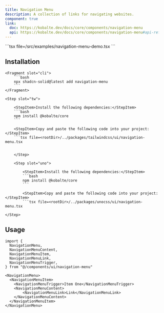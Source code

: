 ```yaml
---
title: Navigation Menu
description: A collection of links for navigating websites.
component: true
link:
  doc: https://kobalte.dev/docs/core/components/navigation-menu
  api: https://kobalte.dev/docs/core/components/navigation-menu#api-reference
---
```



<ComponentPreview name="navigation-menu-demo" client:only="solid-js">
<Fragment slot="code">
```tsx file=<rootDir>/src/examples/navigation-menu-demo.tsx
```
</Fragment>
</ComponentPreview>

## Installation

<ComponentInstallation client:only="solid-js">

    <Fragment slot="cli">
        ```bash
        npx shadcn-solid@latest add navigation-menu
        ```
    </Fragment>

    <Step slot="tw">

        <StepItem>Install the following dependencies:</StepItem>
        ```bash
        npm install @kobalte/core
        ```

        <StepItem>Copy and paste the following code into your project:</StepItem>
        ```tsx file=<rootDir>/../packages/tailwindcss/ui/navigation-menu.tsx
```

    </Step>

    <Step slot="uno">

        <StepItem>Install the following dependencies:</StepItem>
        ```bash
        npm install @kobalte/core
        ```

        <StepItem>Copy and paste the following code into your project:</StepItem>
        ```tsx file=<rootDir>/../packages/unocss/ui/navigation-menu.tsx
```

    </Step>

</ComponentInstallation>

## Usage

```tsx
import {
  NavigationMenu,
  NavigationMenuContent,
  NavigationMenuItem,
  NavigationMenuLink,
  NavigationMenuTrigger,
} from "@/components/ui/navigation-menu"
```

```tsx
<NavigationMenu>
  <NavigationMenuItem>
    <NavigationMenuTrigger>Item One</NavigationMenuTrigger>
    <NavigationMenuContent>
        <NavigationMenuLink>Link</NavigationMenuLink>
    </NavigationMenuContent>
  </NavigationMenuItem>
</NavigationMenu>
```
